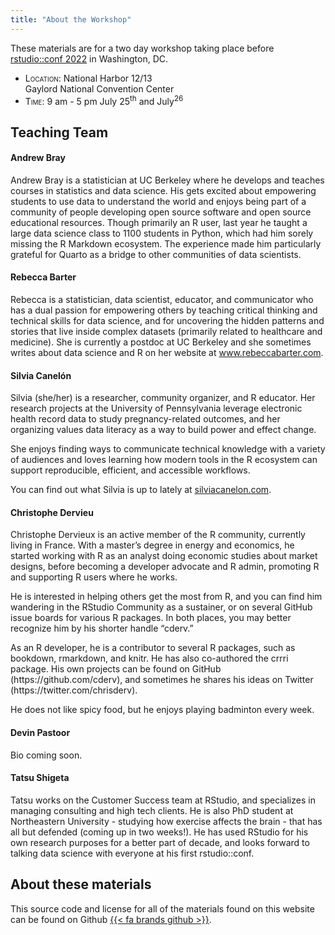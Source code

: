 ```yaml
---
title: "About the Workshop"
---
```


These materials are for a two day workshop taking place before [rstudio::conf 2022](https://www.rstudio.com/conference/) in Washington, DC.

- [Location:]{.smallcaps} National Harbor 12/13\
  Gaylord National Convention Center
- [Time:]{.smallcaps} 9 am - 5 pm July 25^th^ and July^26^


## Teaching Team

#### Andrew Bray

Andrew Bray is a statistician at UC Berkeley where he develops and teaches courses in statistics and data science. His gets excited about empowering students to use data to understand the world and enjoys being part of a community of people developing open source software and open source educational resources. Though primarily an R user, last year he taught a large data science class to 1100 students in Python, which had him sorely missing the R Markdown ecosystem. The experience made him particularly grateful for Quarto as a bridge to other communities of data scientists.

#### Rebecca Barter

Rebecca is a statistician, data scientist, educator, and communicator who has a dual passion for empowering others by teaching critical thinking and technical skills for data science, and for uncovering the hidden patterns and stories that live inside complex datasets (primarily related to healthcare and medicine). She is currently a postdoc at UC Berkeley and she sometimes writes about data science and R on her website at [www.rebeccabarter.com](https://www.rebeccabarter.com).

#### Silvia Canelón

Silvia (she/her) is a researcher, community organizer, and R educator. Her research projects at the University of Pennsylvania leverage electronic health record data to study pregnancy-related outcomes, and her organizing values data literacy as a way to build power and effect change.

She enjoys finding ways to communicate technical knowledge with a variety of audiences and loves learning how modern tools in the R ecosystem can support reproducible, efficient, and accessible workflows.

You can find out what Silvia is up to lately at [silviacanelon.com](https://silviacanelon.com).

#### Christophe Dervieu

Christophe Dervieux is an active member of the R community, currently living in France. With a master’s degree in energy and economics, he started working with R as an analyst doing economic studies about market designs, before becoming a developer advocate and R admin, promoting R and supporting R users where he works.

He is interested in helping others get the most from R, and you can find him wandering in the RStudio Community as a sustainer, or on several GitHub issue boards for various R packages. In both places, you may better recognize him by his shorter handle “cderv.”

As an R developer, he is a contributor to several R packages, such as bookdown, rmarkdown, and knitr. He has also co-authored the crrri package. His own projects can be found on GitHub (https://github.com/cderv), and sometimes he shares his ideas on Twitter (https://twitter.com/chrisderv).

He does not like spicy food, but he enjoys playing badminton every week.

#### Devin Pastoor

Bio coming soon.

#### Tatsu Shigeta

Tatsu works on the Customer Success team at RStudio, and specializes in managing consulting and high tech clients. He is also PhD student at Northeastern University - studying how exercise affects the brain - that has all but defended (coming up in two weeks!). He has used RStudio for his own research purposes for a better part of decade, and looks forward to talking data science with everyone at his first rstudio::conf.


## About these materials

This source code and license for all of the materials found on this website can be found on Github [{{< fa brands github >}}](https://github.com/rstudio-conf-2022/rmd-to-quarto).
